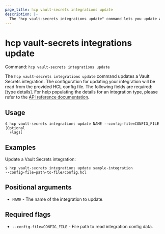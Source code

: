 ```yaml
---
page_title: hcp vault-secrets integrations update
description: |-
  The "hcp vault-secrets integrations update" command lets you update an integration.
---
```


# hcp vault-secrets integrations update

Command: `hcp vault-secrets integrations update` 

The `hcp vault-secrets integrations update` command updates a Vault Secrets
integration. The configuration for updating your integration will be read from
the provided HCL config file. The following fields are  required: [type
details]. For help populating the details for an integration type, please refer
to the  [API reference
documentation](https://developer.hashicorp.com/hcp/api-docs/vault-secrets/2023-11-28).

## Usage

```shell-session
$ hcp vault-secrets integrations update NAME --config-file=CONFIG_FILE [Optional
  Flags]
```

## Examples

Update a Vault Secrets integration:

```shell-session
$ hcp vault-secrets integrations update sample-integration
--config-file=path-to-file/config.hcl
```

## Positional arguments

- `NAME` - The name of the integration to update.

## Required flags

- `--config-file=CONFIG_FILE` - File path to read integration config data.

